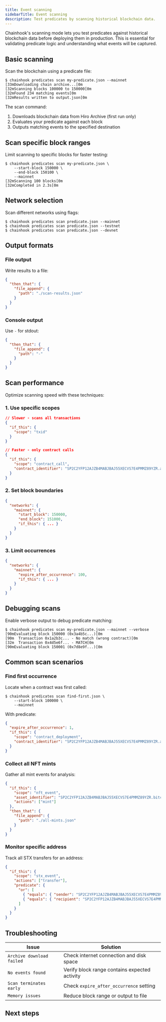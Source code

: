 ```yaml
---
title: Event scanning
sidebarTitle: Event scanning
description: Test predicates by scanning historical blockchain data.
---
```


Chainhook's scanning mode lets you test predicates against historical blockchain data before deploying them in production. This is essential for validating predicate logic and understanding what events will be captured.

## Basic scanning

Scan the blockchain using a predicate file:

```terminal
$ chainhook predicates scan my-predicate.json --mainnet
[33mDownloading chain archive...[0m
[32mScanning blocks 100000 to 150000[0m
[32mFound 234 matching events[0m
[32mResults written to output.json[0m
```

The scan command:
1. Downloads blockchain data from Hiro Archive (first run only)
2. Evaluates your predicate against each block
3. Outputs matching events to the specified destination

## Scan specific block ranges

Limit scanning to specific blocks for faster testing:

```terminal
$ chainhook predicates scan my-predicate.json \
    --start-block 150000 \
    --end-block 150100 \
    --mainnet
[32mScanning 100 blocks[0m
[32mCompleted in 2.3s[0m
```

## Network selection

Scan different networks using flags:

```terminal
$ chainhook predicates scan predicate.json --mainnet
$ chainhook predicates scan predicate.json --testnet
$ chainhook predicates scan predicate.json --devnet
```

## Output formats

### File output

Write results to a file:

```json predicate-file-output.json
{
  "then_that": {
    "file_append": {
      "path": "./scan-results.json"
    }
  }
}
```

### Console output

Use `-` for stdout:

```json predicate-console-output.json
{
  "then_that": {
    "file_append": {
      "path": "-"
    }
  }
}
```

## Scan performance

Optimize scanning speed with these techniques:

### 1. Use specific scopes

```json
// Slower - scans all transactions
{
  "if_this": {
    "scope": "txid"
  }
}

// Faster - only contract calls
{
  "if_this": {
    "scope": "contract_call",
    "contract_identifier": "SP2C2YFP12AJZB4MABJBAJ55XECVS7E4PMMZ89YZR.arkadiko-dao"
  }
}
```

### 2. Set block boundaries

```json
{
  "networks": {
    "mainnet": {
      "start_block": 150000,
      "end_block": 151000,
      "if_this": { ... }
    }
  }
}
```

### 3. Limit occurrences

```json
{
  "networks": {
    "mainnet": {
      "expire_after_occurrence": 100,
      "if_this": { ... }
    }
  }
}
```

## Debugging scans

Enable verbose output to debug predicate matching:

```terminal
$ chainhook predicates scan my-predicate.json --mainnet --verbose
[90mEvaluating block 150000 (0x3a4b5c...)[0m
[90m  Transaction 0x1a2b3c... - No match (wrong contract)[0m
[32m  Transaction 0x4d5e6f... - MATCH[0m
[90mEvaluating block 150001 (0x7d8e9f...)[0m
```

## Common scan scenarios

### Find first occurrence

Locate when a contract was first called:

```terminal
$ chainhook predicates scan find-first.json \
    --start-block 100000 \
    --mainnet
```

With predicate:
```json
{
  "expire_after_occurrence": 1,
  "if_this": {
    "scope": "contract_deployment",
    "contract_identifier": "SP2C2YFP12AJZB4MABJBAJ55XECVS7E4PMMZ89YZR.arkadiko-dao"
  }
}
```

### Collect all NFT mints

Gather all mint events for analysis:

```json nft-mints.json
{
  "if_this": {
    "scope": "nft_event",
    "asset_identifier": "SP2C2YFP12AJZB4MABJBAJ55XECVS7E4PMMZ89YZR.bitcoin-monkeys::bitcoin-monkeys",
    "actions": ["mint"]
  },
  "then_that": {
    "file_append": {
      "path": "./all-mints.json"
    }
  }
}
```

### Monitor specific address

Track all STX transfers for an address:

```json address-monitor.json
{
  "if_this": {
    "scope": "stx_event",
    "actions": ["transfer"],
    "predicate": {
      "or": [
        { "equals": { "sender": "SP2C2YFP12AJZB4MABJBAJ55XECVS7E4PMMZ89YZR" } },
        { "equals": { "recipient": "SP2C2YFP12AJZB4MABJBAJ55XECVS7E4PMMZ89YZR" } }
      ]
    }
  }
}
```

## Troubleshooting

| Issue | Solution |
|-------|----------|
| `Archive download failed` | Check internet connection and disk space |
| `No events found` | Verify block range contains expected activity |
| `Scan terminates early` | Check `expire_after_occurrence` setting |
| `Memory issues` | Reduce block range or output to file |

## Next steps

<Cards>
  <NextCard
    href="/tools/chainhook/chainhook-cli/service-mode"
    title="Deploy to service mode"
    description="Run predicates in real-time after testing"
  />
  <NextCard
    href="/tools/chainhook/webhook-server/webhook-setup"
    title="Configure webhooks"
    description="Set up endpoints for production event delivery"
  />
</Cards>